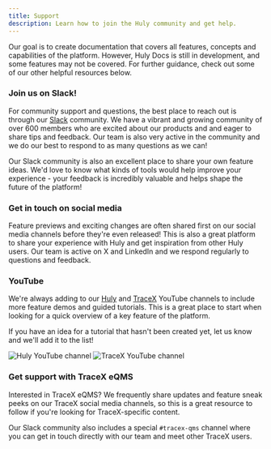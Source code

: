 ```yaml
---
title: Support
description: Learn how to join the Huly community and get help.
---
```



Our goal is to create documentation that covers all features, concepts and capabilities of the platform. However, Huly Docs is still in development, and some features may not be covered. For further guidance, check out some of our other helpful resources below.

### Join us on Slack!

For community support and questions, the best place to reach out is through our <a href="https://huly.link/slack" target="_blank">Slack</a> community. We have a vibrant and growing community of over 600 members who are excited about our products and and eager to share tips and feedback. Our team is also very active in the community and we do our best to respond to as many questions as we can!

Our Slack community is also an excellent place to share your own feature ideas. We'd love to know what kinds of tools would help improve your experience - your feedback is incredibly valuable and helps shape the future of the platform!

### Get in touch on social media

<div class='social-icons'>
    <span><a href="https://x.com/huly_io" target="_blank"><Icon name="bi:twitter-x" /></a></span>
    <span><a href="https://www.linkedin.com/company/hulylabs" target="_blank"><Icon name="bi:linkedin" /></a></span>
</div>

Feature previews and exciting changes are often shared first on our social media channels before they're even released! This is also a great platform to share your experience with Huly and get inspiration from other Huly users. Our team is active on X and LinkedIn and we respond regularly to questions and feedback.

### YouTube

We're always adding to our <a href="https://www.youtube.com/channel/@huly_io" target="_blank">Huly</a> and <a href="https://www.youtube.com/@TraceX" target="_blank">TraceX</a> YouTube channels to include more feature demos and guided tutorials. This is a great place to start when looking for a quick overview of a key feature of the platform.

If you have an idea for a tutorial that hasn't been created yet, let us know and we'll add it to the list!

<Image 
    src={hulyYouTube} 
    alt='Huly YouTube channel' 
    inferSize
    quality='max'
/>
<Image 
    src={tracexYouTube} 
    alt='TraceX YouTube channel' 
    inferSize
    quality='max'
/>


### Get support with TraceX eQMS

<div class='social-icons'>
    <span><a href="https://x.com/TraceXeQMS" target="_blank"><Icon name="bi:twitter-x" /></a></span>
    <span><a href="https://www.linkedin.com/company/tracex-company" target="_blank"><Icon name="bi:linkedin" /></a></span>
    <span><a href="https://huly.link/slack" target="_blank"><Icon name="bi:slack" /></a></span>
</div>

Interested in TraceX eQMS? We frequently share updates and feature sneak peeks on our TraceX social media channels, so this is a great resource to follow if you're looking for TraceX-specific content.

Our Slack community also includes a special `#tracex-qms` channel where you can get in touch directly with our team and meet other TraceX users.